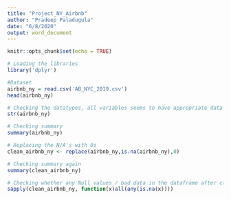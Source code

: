 ```yaml
---
title: "Project_NY_Airbnb"
author: "Pradeep Paladugula"
date: "6/8/2020"
output: word_document
---
```


```r
knitr::opts_chunk$set(echo = TRUE)
```


```r
# Loading the libraries
library('dplyr')

#Dataset
airbnb_ny = read.csv('AB_NYC_2019.csv')
head(airbnb_ny)
```



```r
# Checking the datatypes, all variables seems to have appropriate data types
str(airbnb_ny)
```

```r
# Checking summary
summary(airbnb_ny)
```

```r
# Replacing the N/A's with 0s
clean_airbnb_ny <- replace(airbnb_ny,is.na(airbnb_ny),0)

# Checking summary again
summary(clean_airbnb_ny)
```

```r
# Checking whether any Null values / bad data in the dataframe after cleansing
sapply(clean_airbnb_ny, function(x)all(any(is.na(x))))
```

